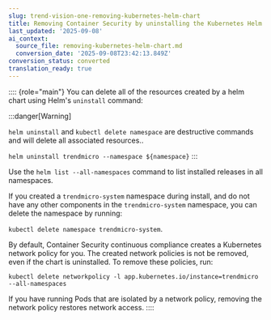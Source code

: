 ```yaml
---
slug: trend-vision-one-removing-kubernetes-helm-chart
title: Removing Container Security by uninstalling the Kubernetes Helm chart
last_updated: '2025-09-08'
ai_context:
  source_file: removing-kubernetes-helm-chart.md
  conversion_date: '2025-09-08T23:42:13.849Z'
conversion_status: converted
translation_ready: true
---
```


:::: {role="main"}
You can delete all of the resources created by a helm chart using Helm's `uninstall` command:

:::danger[Warning]

`helm uninstall` and `kubectl delete namespace` are destructive commands and will delete all associated resources..

`helm uninstall trendmicro --namespace ${namespace}`
:::

Use the `helm list --all-namespaces` command to list installed releases in all namespaces.

If you created a `trendmicro-system` namespace during install, and do not have any other components in the `trendmicro-system` namespace, you can delete the namespace by running:

`kubectl delete namespace trendmicro-system`.

By default, Container Security continuous compliance creates a Kubernetes network policy for you. The created network policies is not be removed, even if the chart is uninstalled. To remove these policies, run:

`kubectl delete networkpolicy -l app.kubernetes.io/instance=trendmicro --all-namespaces`

If you have running Pods that are isolated by a network policy, removing the network policy restores network access.
::::
